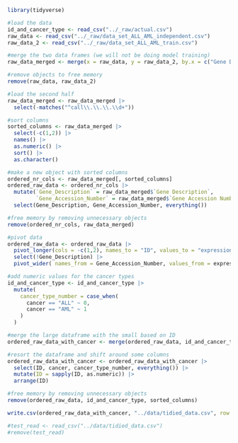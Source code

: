 ```r
library(tidyverse)
```


```r
#load the data
id_and_cancer_type <- read_csv("../_raw/actual.csv")
raw_data <- read_csv("../_raw/data_set_ALL_AML_independent.csv")
raw_data_2 <- read_csv("../_raw/data_set_ALL_AML_train.csv")

#merge the two data frames (we will not be doing model training)
raw_data_merged <- merge(x = raw_data, y = raw_data_2, by.x = c("Gene Description", "Gene Accession Number"),  by.y = c("Gene Description", "Gene Accession Number"))

#remove objects to free memory
remove(raw_data, raw_data_2)
```


```r
#load the second half
raw_data_merged <- raw_data_merged |>
  select(-matches("^call\\.\\.\\.\\d+"))

#sort columns
sorted_columns <- raw_data_merged |>
  select(-c(1,2)) |>
  names() |>
  as.numeric() |>
  sort() |>
  as.character()

#make a new object with sorted columns
ordered_nr_cols <- raw_data_merged[, sorted_columns]
ordered_raw_data <- ordered_nr_cols |>
  mutate(`Gene_Description` = raw_data_merged$`Gene Description`, 
         `Gene_Accession_Number` = raw_data_merged$`Gene Accession Number`) |>
  select(Gene_Description, Gene_Accession_Number, everything())

#free memory by removing unnecessary objects
remove(ordered_nr_cols, raw_data_merged)

#pivot data 
ordered_raw_data <- ordered_raw_data |>
  pivot_longer(cols = -c(1,2), names_to = "ID", values_to = "expression") |>
  select(!Gene_Description) |>
  pivot_wider( names_from = Gene_Accession_Number, values_from = expression)

#add numeric values for the cancer types 
id_and_cancer_type <- id_and_cancer_type |>
  mutate(
    cancer_type_number = case_when(
      cancer == "ALL" ~ 0,
      cancer == "AML" ~ 1
    )
  ) 

#merge the large dataframe with the small based on ID
ordered_raw_data_with_cancer <- merge(ordered_raw_data, id_and_cancer_type, by.x = "ID", by.y = "patient")

#resort the dataframe and shift around some columns
ordered_raw_data_with_cancer <- ordered_raw_data_with_cancer |>
  select(ID, cancer, cancer_type_number, everything()) |>
  mutate(ID = sapply(ID, as.numeric)) |>
  arrange(ID)

#free memory by removing unnecessary objects
remove(ordered_raw_data, id_and_cancer_type, sorted_columns)

write.csv(ordered_raw_data_with_cancer, "../data/tidied_data.csv", row.names = FALSE)

#test_read <- read_csv("../data/tidied_data.csv")
#remove(test_read)
```

